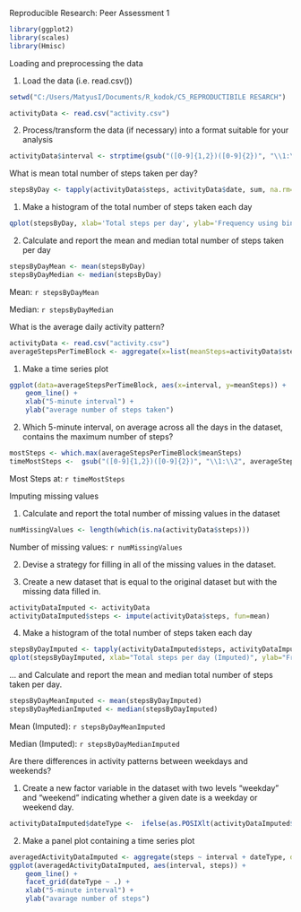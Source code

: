 

Reproducible Research: Peer Assessment 1

```{r}
library(ggplot2)
library(scales)
library(Hmisc)
```

Loading and preprocessing the data

1. Load the data (i.e. read.csv())
```{r}
setwd("C:/Users/MatyusI/Documents/R_kodok/C5_REPRODUCTIBILE RESARCH")

activityData <- read.csv("activity.csv")
```
2. Process/transform the data (if necessary) into a format suitable for your analysis
```{r}
activityData$interval <- strptime(gsub("([0-9]{1,2})([0-9]{2})", "\\1:\\2", activityData$interval), format='%H:%M')
```
What is mean total number of steps taken per day?
```{r}
stepsByDay <- tapply(activityData$steps, activityData$date, sum, na.rm=TRUE)

```
1. Make a histogram of the total number of steps taken each day
```{r}
qplot(stepsByDay, xlab='Total steps per day', ylab='Frequency using binwith 500', binwidth=500)

```
2. Calculate and report the mean and median total number of steps taken per day
```{r}
stepsByDayMean <- mean(stepsByDay)
stepsByDayMedian <- median(stepsByDay)
```

Mean: `r stepsByDayMean`


Median: `r stepsByDayMedian`


What is the average daily activity pattern?
```{r}
activityData <- read.csv("activity.csv")
averageStepsPerTimeBlock <- aggregate(x=list(meanSteps=activityData$steps), by=list(interval=activityData$interval), FUN=mean, na.rm=TRUE)
```
1. Make a time series plot
```{r}
ggplot(data=averageStepsPerTimeBlock, aes(x=interval, y=meanSteps)) +
    geom_line() +
    xlab("5-minute interval") +
    ylab("average number of steps taken") 
```

2. Which 5-minute interval, on average across all the days in the dataset, contains the maximum number of steps?

```{r}
mostSteps <- which.max(averageStepsPerTimeBlock$meanSteps)
timeMostSteps <-  gsub("([0-9]{1,2})([0-9]{2})", "\\1:\\2", averageStepsPerTimeBlock[mostSteps,'interval'])
```

Most Steps at: `r timeMostSteps`



Imputing missing values

1. Calculate and report the total number of missing values in the dataset

```{r}
numMissingValues <- length(which(is.na(activityData$steps)))

```


Number of missing values: `r numMissingValues`


2. Devise a strategy for filling in all of the missing values in the dataset.

3. Create a new dataset that is equal to the original dataset but with the missing data filled in.

```{r}
activityDataImputed <- activityData
activityDataImputed$steps <- impute(activityData$steps, fun=mean)
```


4. Make a histogram of the total number of steps taken each day

```{r}
stepsByDayImputed <- tapply(activityDataImputed$steps, activityDataImputed$date, sum)
qplot(stepsByDayImputed, xlab="Total steps per day (Imputed)", ylab="Frequency using binwith 500", binwidth=500)
```

... and Calculate and report the mean and median total number of steps taken per day.

```{r}
stepsByDayMeanImputed <- mean(stepsByDayImputed)
stepsByDayMedianImputed <- median(stepsByDayImputed)
```

Mean (Imputed): `r stepsByDayMeanImputed`

Median (Imputed): `r stepsByDayMedianImputed`

Are there differences in activity patterns between weekdays and weekends?

1. Create a new factor variable in the dataset with two levels "weekday" and "weekend" indicating whether a given date is a weekday or weekend day.



```{r}
activityDataImputed$dateType <-  ifelse(as.POSIXlt(activityDataImputed$date)$wday %in% c(0,6), "weekend", "weekday")
```


2. Make a panel plot containing a time series plot



```{r}
averagedActivityDataImputed <- aggregate(steps ~ interval + dateType, data=activityDataImputed, mean)
ggplot(averagedActivityDataImputed, aes(interval, steps)) + 
    geom_line() + 
    facet_grid(dateType ~ .) +
    xlab("5-minute interval") + 
    ylab("avarage number of steps")

```

